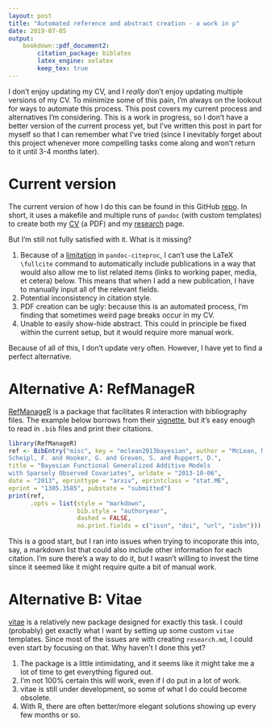 ```yaml
---
layout: post
title: "Automated reference and abstract creation - a work in p"
date: 2019-07-05
output:
    bookdown::pdf_document2:
        citation_package: biblatex
        latex_engine: xelatex
        keep_tex: true
---
```


I don't enjoy updating my CV, and I _really_ don't enjoy updating multiple versions of my CV. To miinimize some of this pain, I'm always on the lookout for ways to automate this process. This post covers my current process and alternatives I'm considering. This is a work in progress, so I don't have a better version of the current process yet, but I've written this post in part for myself so that I can remember what I've tried (since I inevitably forget about this project whenever more compelling tasks come along and won't return to it until 3-4 months later).

# Current version

The current version of how I do this can be found in this GitHub [repo](https://github.com/pbaylis/baylis-CV). In short, it uses a makefile and multiple runs of `pandoc` (with custom templates) to create both my [CV](/pdf/Baylis_CV) (a PDF) and my [research](/research) page.

But I'm still not fully satisfied with it. What is it missing?

1. Because of a [limitation](https://github.com/jgm/pandoc/issues/2335) in `pandoc-citeproc`, I can't use the LaTeX `\fullcite` command to automatically include publications in a way that would also allow me to list related items (links to working paper, media, et cetera) below. This means that when I add a new publication, I have to manually input all of the relevant fields.
2. Potential inconsistency in citation style. 
3. PDF creation can be ugly: because this is an automated process, I'm finding that sometimes weird page breaks occur in my CV.
4. Unable to easily show-hide abstract. This could in principle be fixed within the current setup, but it would require more manual work.

Because of all of this, I don't update very often. However, I have yet to find a perfect alternative.

# Alternative A: RefManageR

[RefManageR](https://github.com/ropensci/RefManageR) is a package that facilitates R interaction with bibliography files. The example below borrows from their [vignette](https://arxiv.org/pdf/1403.2036v1.pdf), but it's easy enough to read in `.bib` files and print their citations.


```r
library(RefManageR)
ref <- BibEntry("misc", key = "mclean2013bayesian", author = "McLean, M. W. and
Scheipl, F. and Hooker, G. and Greven, S. and Ruppert, D.",
title = "Bayesian Functional Generalized Additive Models
with Sparsely Observed Covariates", urldate = "2013-10-06",
date = "2013", eprinttype = "arxiv", eprintclass = "stat.ME",
eprint = "1305.3585", pubstate = "submitted")
print(ref,
      .opts = list(style = "markdown", 
                   bib.style = "authoryear",
                   dashed = FALSE,
                   no.print.fields = c("issn", "doi", "url", "isbn")))
```
  
This is a good start, but I ran into issues when trying to incoporate this into, say, a markdown list that could also include other information for each citation. I'm sure there's a way to do it, but I wasn't willing to invest the time since it seemed like it might require quite a bit of manual work. 

# Alternative B: Vitae

[vitae](https://github.com/ropenscilabs/vitae) is a relatively new package designed for exactly this task. I could (probably) get exactly what I want by setting up some custom `vitae` templates. Since most of the issues are with creating `research.md`, I could even start by focusing on that. Why haven't I done this yet?

1. The package is a little intimidating, and it seems like it might take me a lot of time to get everything figured out.
2. I'm not 100% certain this will work, even if I do put in a lot of work.
3. vitae is still under development, so some of what I do could become obsolete.
4. With R, there are often better/more elegant solutions showing up every few months or so. 
